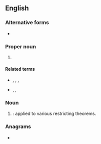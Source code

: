 {{also|N.F.L.|Nfl.}}
==English==

===Alternative forms===
* {{l|en|N.F.L.}}

===Proper noun===
{{en-proper noun}}

# {{lb|en|American football}} {{initialism of|lang=en|[[w:National Football League|National Football League]]}}

====Related terms====
* {{l|en|NBL}}, {{l|en|NHL}}, {{l|en|NLL}}, {{l|en|NSL}}
* {{l|en|AFL}}, {{l|en|CFL}}, {{l|en|USFL}}

===Noun===
{{en-noun|-}}

# {{lb|en|math}} {{abbreviation of|no [[free lunch]]|lang=en|dot=}}: applied to various restricting theorems.

===Anagrams===
* {{anagrams|en|FLN|LFN}}